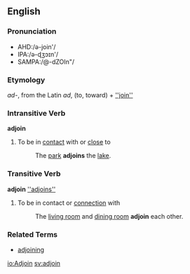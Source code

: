 ==English==
===Pronunciation===
*AHD:/ə-join'/
*IPA:/ə-ɖʒɔɪn'/
*SAMPA:/@-dZOIn"/

===Etymology===
''ad-'', from the Latin ''ad'', (to, toward) + [[''join'']]

===Intransitive Verb===
'''adjoin'''

# To be in [[contact]] with or [[close]] to
#: The [[park]] '''adjoins''' the [[lake]].

===Transitive Verb===
'''adjoin''' [[''adjoins'']]

# To be in contact or [[connection]] with
#:  The [[living room]] and [[dining room]] '''adjoin''' each other.

===Related Terms===
*[[adjoining]]

[[io:Adjoin]]
[[sv:adjoin]]